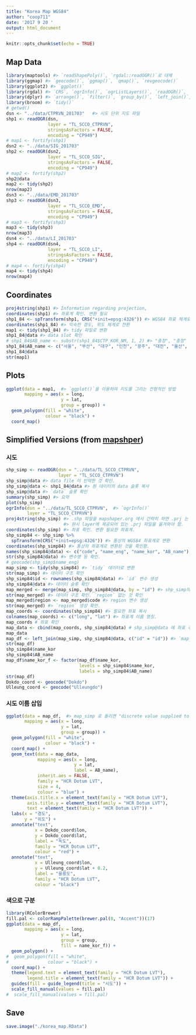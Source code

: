 ```yaml
---
title: "Korea Map WGS84"
author: "coop711"
date: '2017 9 20 '
output: html_document
---
```


```r
knitr::opts_chunk$set(echo = TRUE)
```

## Map Data

```r
library(maptools) #> `readShapePoly()`, `rgdal::readOGR()`로 대체
library(ggmap) #> `geocode()`, `ggmap()`, `qmap()`, `revgeocode()`
library(ggplot2) #> `ggplot()`
library(rgdal) #> `CRS`, `ogrInfo()`, `ogrListLayers()`, `readOGR()`, `spTransform()`
library(dplyr) #> `arrange()`, `filter()`, `group_by()`, `left_join()`, `mutate()`,  
library(broom) #> `tidy()`
# getwd()
dsn <- "../data/CTPRVN_201703"   #> 시도 단위 지도 파일 
shp1 <- readOGR(dsn, 
                layer = "TL_SCCO_CTPRVN",
                stringsAsFactors = FALSE,
                encoding = "CP949")
# map1 <- fortify(shp1)
dsn2 <- "../data/SIG_201703"
shp2 <- readOGR(dsn2, 
                layer = "TL_SCCO_SIG",
                stringsAsFactors = FALSE,
                encoding = "CP949")
# map2 <- fortify(shp2)
shp2@data
map2 <- tidy(shp2)
nrow(map2)
dsn3 <- "../data/EMD_201703"
shp3 <- readOGR(dsn3, 
                layer = "TL_SCCO_EMD",
                stringsAsFactors = FALSE,
                encoding = "CP949")
# map3 <- fortify(shp3)
map3 <- tidy(shp3)
nrow(map3)
dsn4 <- "../data/LI_201703"
shp4 <- readOGR(dsn4, 
                layer = "TL_SCCO_LI",
                stringsAsFactors = FALSE,
                encoding = "CP949")
# map4 <- fortify(shp4)
map4 <- tidy(shp4)
nrow(map4)
```

## Coordinates

```r
proj4string(shp1) #> Information regarding projection, 
coordinates(shp1) #> 좌표계 확인. 변환 필요
shp1_84 <- spTransform(shp1, CRS("+init=epsg:4326")) #> WGS84 좌표 체계로 변환
coordinates(shp1_84) #> 익숙한 경도, 위도 체계로 전환
map1 <- tidy(shp1_84) #> tidy 파일로 변환
shp1_84@data #> data slot 확인
# shp1_84$AB_name <- substr(shp1_84$CTP_KOR_NM, 1, 2) #> "충청", "충청" 등 duplicate labels
shp1_84$AB_name <- c("서울", "부산", "대구", "인천", "광주", "대전", "율산", "세종", "경기", "강원", "충북", "충남", "전북", "전남", "경북", "경남", "제주") 
shp1_84@data
str(map1)
```

## Plots

```r
ggplot(data = map1,  #> `ggplot()`을 이용하여 지도를 그리는 전형적인 방법 
       mapping = aes(x = long,
                     y = lat,
                     group = group)) +
  geom_polygon(fill = "white",
               colour = "black") +
  coord_map() 
```

## Simplified Versions (from [mapshper](https://mapshaper.org))

### 시도

```r
shp_simp <- readOGR(dsn = "../data/TL_SCCO_CTPRVN", 
                    layer = "TL_SCCO_CTPRVN")
shp_simp@data #> data file 이 빈약한 것 확인.
shp_simp@data <- shp1_84@data #> 원 데이터의 data 슬롯 복사
shp_simp@data #> `data` 슬롯 확인 
summary(shp_simp) #> 요약
plot(shp_simp)
ogrInfo(dsn = "../data/TL_SCCO_CTPRVN",  #> `ogrInfo()`
        layer = "TL_SCCO_CTPRVN")
proj4string(shp_simp) #> .shp 파일을 mapshaper.org 에서 간략히 하면 .prj 는 생성되지 않음. 
                      #> 원시 layer에 제공되어 있는 .prj 파일을 옮겨와야 함.
coordinates(shp_simp) #> 좌표 확인. 변환 필요한 좌표계.
shp_simp84 <- shp_simp %>% 
  spTransform(CRS("+init=epsg:4326")) #> 통상의 WGS84 좌표계로 변환
coordinates(shp_simp84) #> 통상의 좌표계로 변환된 것을 확인함.
names(shp_simp84@data) <- c("code", "name_eng", "name_kor", "AB_name") #> 변수명 바꿈.
str(shp_simp84@data) #> 변수명 등 확인.
# geocode(shp_simp$name_eng) 
map_simp <- tidy(shp_simp84) #> `tidy` 데이터로 변환
str(map_simp) #> 데이터 구조 확인
shp_simp84$id <- rownames(shp_simp84@data) #> `id` 변수 생성
shp_simp84@data #> 데이터 슬롯 확인
map_merged <- merge(map_simp, shp_simp84@data, by = "id") #> shp_simp의 데이터 슬롯을 `map_simp` 에 통합.
str(map_merged) #> 데이터 구조 확인. `region` 없는 것 확인
map_merged$region <- map_merged$code #> region 변수 생성
str(map_merged) #> `region` 생성 확인.
map_coords <- coordinates(shp_simp84) #> 필요한 좌표 복사
colnames(map_coords) <- c("long", "lat") #> 좌표계 이름 명칭.
map_coords # 좌표 확인
map_data <- cbind(map_coords, shp_simp84@data) # shp_simp@data 에 좌표 추가
map_data
map_df <- left_join(map_simp, shp_simp84@data, c("id" = "id")) #> `map_simp` 에 `shp_sim@data` 추가
str(map_df)
shp_simp84$name_kor
shp_simp84$AB_name
map_df$name_kor_f <- factor(map_df$name_kor, 
                            levels = shp_simp84$name_kor, 
                            labels = shp_simp84$AB_name)
str(map_df)
Dokdo_coord <- geocode("Dokdo")
Ulleung_coord <- geocode("Ulleungdo")
```

### 시도 이름 삽입

```r
ggplot(data = map_df,  #> map_simp 로 돌리면 "discrete value supplied to continuous scale" 에러가 발생하는 데 inline 코드로 실행시키면 문제 없이 실행됨.
       mapping = aes(x = long,
                     y = lat,
                     group = group)) +
  geom_polygon(fill = "white",
               colour = "black") +
  coord_map() +
  geom_text(data = map_data, 
            mapping = aes(x = long, 
                          y = lat,
                          label = AB_name),
            inherit.aes = FALSE,
            family = "HCR Dotum LVT",
            size = 4,
            colour = "blue") +
  theme(axis.title.x = element_text(family = "HCR Dotum LVT"),
        axis.title.y = element_text(family = "HCR Dotum LVT"),
        text = element_text(family = "HCR Dotum LVT")) +
  labs(x = "경도", 
       y = "위도") +
  annotate("text", 
           x = Dokdo_coord$lon, 
           y = Dokdo_coord$lat, 
           label = "독도",
           family = "HCR Dotum LVT",
           colour = "red") +
  annotate("text", 
           x = Ulleung_coord$lon, 
           y = Ulleung_coord$lat + 0.2, 
           label = "울릉도",
           family = "HCR Dotum LVT",
           colour = "black")
```

### 색으로 구분

```r
library(RColorBrewer)
fill.pal <- colorRampPalette(brewer.pal(8, "Accent"))(17)
ggplot(data = map_df, 
       mapping = aes(x = long,
                     y = lat,
                     group = group,
                     fill = name_kor_f)) +
  geom_polygon() +
#  geom_polygon(fill = "white",
#               colour = "black") +
  coord_map() +
  theme(legend.text = element_text(family = "HCR Dotum LVT"),
        legend.title = element_text(family = "HCR Dotum LVT")) +
  guides(fill = guide_legend(title = "시도")) +
  scale_fill_manual(values = fill.pal)
#  scale_fill_manual(values = fill.pal)
```

## Save

```r
save.image("./korea_map.RData")
```